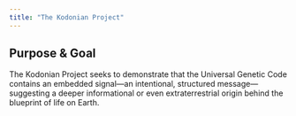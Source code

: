 ```yaml
---
title: "The Kodonian Project"
---
```


::: {.callout-note}
## Purpose & Goal

The Kodonian Project seeks to demonstrate that the Universal Genetic Code contains an embedded signal—an intentional, structured message—suggesting a deeper informational or even extraterrestrial origin behind the blueprint of life on Earth.
:::